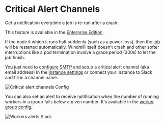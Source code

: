 
# Critical Alert Channels

Get a notification everytime a job is re-run after a crash.

This feature is available in the [Enterprise Edition](/pricing).

If the node it which it runs halt suddenly (such as a power loss), then the [job](../20_jobs/index.mdx) will be restarted automatically. Windmill itself doesn't crash and other softer interruptions like a pod termination involve a grace period (300s) to let the job finish.

You just need to [configure SMTP](../../advanced/1_self_host/index.mdx#set-up-smtp-from-the-ui) and setup a critical alert channel (aka email address) in the [instance settings](../../advanced/18_instance_settings/index.mdx#smtp) or connect your instance to Slack and fill in a channel name.

![Critical alert channels Config](./critical_alert_channels_config.png "Critical alert channels Config")

You can also set an alert to receive notification when the number of running workers in a group falls below a given number. It's available in the [worker group config](../9_worker_groups/index.mdx#alerts).

![Workers alerts Slack](../9_worker_groups/critical_alert_slack.png 'Workers alerts Slack')

<div className="grid grid-cols-2 gap-6 mb-4">
	<DocCard
		title="Workers Alerts"
		description="Set an alert to receive notification when the number of running workers in a group falls below a given number."
		href="/docs/core_concepts/worker_groups#alerts"
	/>
</div>